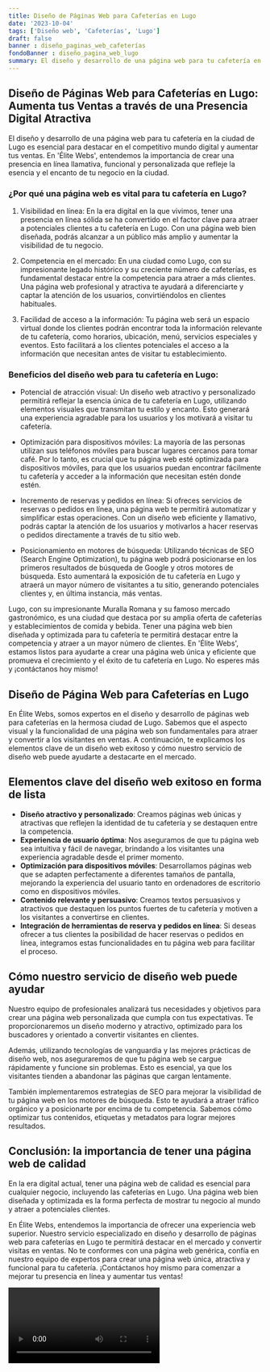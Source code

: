```yaml
---
title: Diseño de Páginas Web para Cafeterías en Lugo
date: '2023-10-04'
tags: ['Diseño web', 'Cafeterías', 'Lugo']
draft: false
banner : diseño_paginas_web_cafeterías
fondoBanner : diseño_pagina_web_lugo
summary: El diseño y desarrollo de una página web para tu cafetería en la ciudad de Lugo es esencial para destacar en el competitivo mundo digital y aumentar tus ventas. En 'Élite Webs', entendemos la importancia de crear una presencia en línea llamativa, funcional y personalizada que refleje la esencia y el encanto de tu negocio en la ciudad.
---
```


## Diseño de Páginas Web para Cafeterías en Lugo: Aumenta tus Ventas a través de una Presencia Digital Atractiva

El diseño y desarrollo de una página web para tu cafetería en la ciudad de Lugo es esencial para destacar en el competitivo mundo digital y aumentar tus ventas. En 'Élite Webs', entendemos la importancia de crear una presencia en línea llamativa, funcional y personalizada que refleje la esencia y el encanto de tu negocio en la ciudad.

### ¿Por qué una página web es vital para tu cafetería en Lugo?

1. Visibilidad en línea: En la era digital en la que vivimos, tener una presencia en línea sólida se ha convertido en el factor clave para atraer a potenciales clientes a tu cafetería en Lugo. Con una página web bien diseñada, podrás alcanzar a un público más amplio y aumentar la visibilidad de tu negocio.

2. Competencia en el mercado: En una ciudad como Lugo, con su impresionante legado histórico y su creciente número de cafeterías, es fundamental destacar entre la competencia para atraer a más clientes. Una página web profesional y atractiva te ayudará a diferenciarte y captar la atención de los usuarios, convirtiéndolos en clientes habituales.

3. Facilidad de acceso a la información: Tu página web será un espacio virtual donde los clientes podrán encontrar toda la información relevante de tu cafetería, como horarios, ubicación, menú, servicios especiales y eventos. Esto facilitará a los clientes potenciales el acceso a la información que necesitan antes de visitar tu establecimiento.

### Beneficios del diseño web para tu cafetería en Lugo:

- Potencial de atracción visual: Un diseño web atractivo y personalizado permitirá reflejar la esencia única de tu cafetería en Lugo, utilizando elementos visuales que transmitan tu estilo y encanto. Esto generará una experiencia agradable para los usuarios y los motivará a visitar tu cafetería.

- Optimización para dispositivos móviles: La mayoría de las personas utilizan sus teléfonos móviles para buscar lugares cercanos para tomar café. Por lo tanto, es crucial que tu página web esté optimizada para dispositivos móviles, para que los usuarios puedan encontrar fácilmente tu cafetería y acceder a la información que necesitan estén donde estén.

- Incremento de reservas y pedidos en línea: Si ofreces servicios de reservas o pedidos en línea, una página web te permitirá automatizar y simplificar estas operaciones. Con un diseño web eficiente y llamativo, podrás captar la atención de los usuarios y motivarlos a hacer reservas o pedidos directamente a través de tu sitio web.

- Posicionamiento en motores de búsqueda: Utilizando técnicas de SEO (Search Engine Optimization), tu página web podrá posicionarse en los primeros resultados de búsqueda de Google y otros motores de búsqueda. Esto aumentará la exposición de tu cafetería en Lugo y atraerá un mayor número de visitantes a tu sitio, generando potenciales clientes y, en última instancia, más ventas.

Lugo, con su impresionante Muralla Romana y su famoso mercado gastronómico, es una ciudad que destaca por su amplia oferta de cafeterías y establecimientos de comida y bebida. Tener una página web bien diseñada y optimizada para tu cafetería te permitirá destacar entre la competencia y atraer a un mayor número de clientes. En 'Élite Webs', estamos listos para ayudarte a crear una página web única y eficiente que promueva el crecimiento y el éxito de tu cafetería en Lugo. No esperes más y ¡contáctanos hoy mismo!

<GifSeo />

<Cta />

## Diseño de Página Web para Cafeterías en Lugo

En Élite Webs, somos expertos en el diseño y desarrollo de páginas web para cafeterías en la hermosa ciudad de Lugo. Sabemos que el aspecto visual y la funcionalidad de una página web son fundamentales para atraer y convertir a los visitantes en ventas. A continuación, te explicamos los elementos clave de un diseño web exitoso y cómo nuestro servicio de diseño web puede ayudarte a destacarte en el mercado.

## Elementos clave del diseño web exitoso en forma de lista

- **Diseño atractivo y personalizado**: Creamos páginas web únicas y atractivas que reflejen la identidad de tu cafetería y se destaquen entre la competencia.
- **Experiencia de usuario óptima**: Nos aseguramos de que tu página web sea intuitiva y fácil de navegar, brindando a los visitantes una experiencia agradable desde el primer momento.
- **Optimización para dispositivos móviles**: Desarrollamos páginas web que se adapten perfectamente a diferentes tamaños de pantalla, mejorando la experiencia del usuario tanto en ordenadores de escritorio como en dispositivos móviles.
- **Contenido relevante y persuasivo**: Creamos textos persuasivos y atractivos que destaquen los puntos fuertes de tu cafetería y motiven a los visitantes a convertirse en clientes.
- **Integración de herramientas de reserva y pedidos en línea**: Si deseas ofrecer a tus clientes la posibilidad de hacer reservas o pedidos en línea, integramos estas funcionalidades en tu página web para facilitar el proceso.

## Cómo nuestro servicio de diseño web puede ayudar

Nuestro equipo de profesionales analizará tus necesidades y objetivos para crear una página web personalizada que cumpla con tus expectativas. Te proporcionaremos un diseño moderno y atractivo, optimizado para los buscadores y orientado a convertir visitantes en clientes.

Además, utilizando tecnologías de vanguardia y las mejores prácticas de diseño web, nos aseguraremos de que tu página web se cargue rápidamente y funcione sin problemas. Esto es esencial, ya que los visitantes tienden a abandonar las páginas que cargan lentamente.

También implementaremos estrategias de SEO para mejorar la visibilidad de tu página web en los motores de búsqueda. Esto te ayudará a atraer tráfico orgánico y a posicionarte por encima de tu competencia. Sabemos cómo optimizar tus contenidos, etiquetas y metadatos para lograr mejores resultados.

## Conclusión: la importancia de tener una página web de calidad

En la era digital actual, tener una página web de calidad es esencial para cualquier negocio, incluyendo las cafeterías en Lugo. Una página web bien diseñada y optimizada es la forma perfecta de mostrar tu negocio al mundo y atraer a potenciales clientes.

En Élite Webs, entendemos la importancia de ofrecer una experiencia web superior. Nuestro servicio especializado en diseño y desarrollo de páginas web para cafeterías en Lugo te permitirá destacar en el mercado y convertir visitas en ventas. No te conformes con una página web genérica, confía en nuestro equipo de expertos para crear una página web única, atractiva y funcional para tu cafetería. ¡Contáctanos hoy mismo para comenzar a mejorar tu presencia en línea y aumentar tus ventas!

<Video />

<CtaBot job='Cafeterías' city='Lugo'/>

<Gmaps query='Lugo+españa+maps' />
